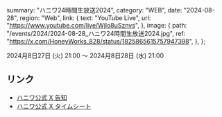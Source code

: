   summary: "ハニワ24時間生放送2024",
  category: "WEB",
  date: "2024-08-28",
  region: "Web",
  link: {
    text: "YouTube Live",
    url: "https://www.youtube.com/live/Wjlo8uSznvs",
  },
  image: {
    path: "/events/2024/2024-08-28_ハニワ24時間生放送2024.jpg",
    ref: "https://x.com/HoneyWorks_828/status/1825865615757947398",
  },
};

2024月8日27日 (火) 21:00 ～ 2024月8日28日 (水) 21:00 

## リンク

* [ハニワ公式 X 告知](https://x.com/HoneyWorks_828/status/1825865367035720113)
* [ハニワ公式 X タイムシート](https://x.com/HoneyWorks_828/status/1825865615757947398)